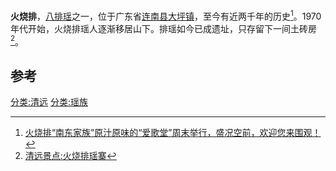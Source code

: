 '''火烧排'''，[[八排瑶|八排瑶]]之一，位于广东省[[连南县|连南县]][[大坪镇_(连南县)|大坪镇]]，至今有近两千年的历史<ref>[https://www.sohu.com/a/358816004_202974 火烧排“南东家族”原汁原味的“爱歌堂”周末举行，盛况空前，欢迎您来围观！]</ref>。1970年代开始，火烧排瑶人逐渐移居山下。排瑶如今已成遗址，只存留下一间土砖房<ref>[https://www.0951njl.com/guangdonglvyou/qingyuan/liannan/15928.html 清远景点:火烧排瑶寨]</ref>。

==参考==
{{reflist}}
[[分类:清远|分类:清远]]
[[分类:瑶族|分类:瑶族]]